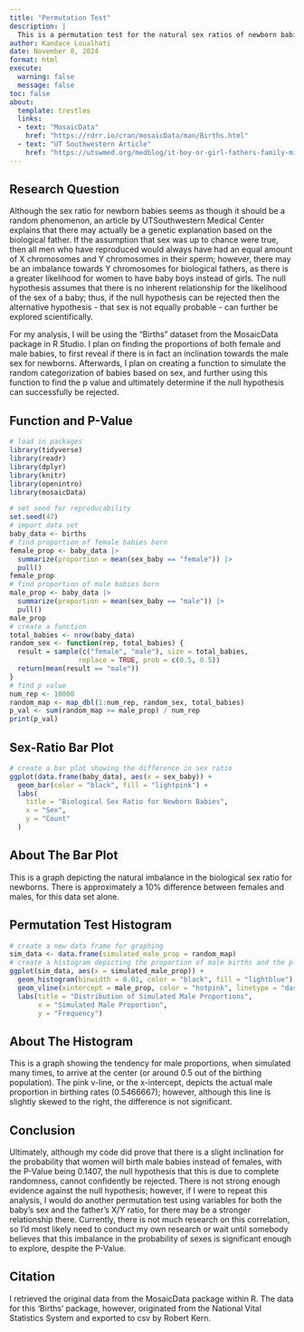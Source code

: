 ```yaml
---
title: "Permutation Test"
description: |
  This is a permutation test for the natural sex ratios of newborn babies from the "Births" Dataset in the MosaicData package within R. I will be exploring the age-old question: "is it a boy or a girl" and determine whether this binary option is as random as we think. My research question was motivated by an article from UT Southwestern Medical Center about geneology.
author: Kandace Loualhati
date: November 8, 2024
format: html
execute:
  warning: false
  message: false
toc: false
about:
  template: trestles
  links: 
  - text: "MosaicData"
    href: "https://rdrr.io/cran/mosaicData/man/Births.html"
  - text: "UT Southwestern Article"
    href: "https://utswmed.org/medblog/it-boy-or-girl-fathers-family-might-provide-clue/"
---
```


## Research Question

Although the sex ratio for newborn babies seems as though it should be a random phenomenon, an article by UTSouthwestern Medical Center explains that there may actually be a genetic explanation based on the biological father. If the assumption that sex was up to chance were true, then all men who have reproduced would always have had an equal amount of X chromosomes and Y chromosomes in their sperm; however, there may be an imbalance towards Y chromosomes for biological fathers, as there is a greater likelihood for women to have baby boys instead of girls. The null hypothesis assumes that there is no inherent relationship for the likelihood of the sex of a baby; thus, if the null hypothesis can be rejected then the alternative hypothesis - that sex is not equally probable - can further be explored scientifically. 

For my analysis, I will be using the “Births” dataset from the MosaicData package in R Studio. I plan on finding the proportions of both female and male babies, to first reveal if there is in fact an inclination towards the male sex for newborns. Afterwards, I plan on creating a function to simulate the random categorization of babies based on sex, and further using this function to find the p value and ultimately determine if the null hypothesis can successfully be rejected.

## Function and P-Value

```r
# load in packages
library(tidyverse)
library(readr)
library(dplyr)
library(knitr)
library(openintro)
library(mosaicData)
```

```r
# set seed for reproducability 
set.seed(47)
# import data set
baby_data <- births
# find proportion of female babies born
female_prop <- baby_data |>
  summarize(proportion = mean(sex_baby == "female")) |>
  pull()
female_prop
# find proportion of male babies born
male_prop <- baby_data |>
  summarize(proportion = mean(sex_baby == "male")) |>
  pull()
male_prop
# create a function
total_babies <- nrow(baby_data)
random_sex <- function(rep, total_babies) {
  result = sample(c("female", "male"), size = total_babies,
                 replace = TRUE, prob = c(0.5, 0.5))
  return(mean(result == "male"))
}
# find p value
num_rep <- 10000
random_map <- map_dbl(1:num_rep, random_sex, total_babies)
p_val <- sum(random_map >= male_prop) / num_rep
print(p_val)
```

## Sex-Ratio Bar Plot

```r
# create a bar plot showing the difference in sex ratio 
ggplot(data.frame(baby_data), aes(x = sex_baby)) +
  geom_bar(color = "black", fill = "lightpink") +
  labs(
    title = "Biological Sex Ratio for Newborn Babies",
    x = "Sex",
    y = "Count"
  )
```

## About The Bar Plot

This is a graph depicting the natural imbalance in the biological sex ratio for newborns. There is approximately a 10% difference between females and males, for this data set alone.

## Permutation Test Histogram

```r
# create a new data frame for graphing
sim_data <- data.frame(simulated_male_prop = random_map)
# create a histogram depicting the proportion of male births and the p-value
ggplot(sim_data, aes(x = simulated_male_prop)) +
  geom_histogram(binwidth = 0.01, color = "black", fill = "lightblue") +
  geom_vline(xintercept = male_prop, color = "hotpink", linetype = "dashed", size = 1) +
  labs(title = "Distribution of Simulated Male Proportions",
       x = "Simulated Male Proportion",
       y = "Frequency")
```

## About The Histogram

This is a graph showing the tendency for male proportions, when simulated many times, to arrive at the center (or around 0.5 out of the birthing population). The pink v-line, or the x-intercept, depicts the actual male proportion in birthing rates (0.5466667); however, although this line is slightly skewed to the right, the difference is not significant.

## Conclusion

Ultimately, although my code did prove that there is a slight inclination for the probability that women will birth male babies instead of females, with the P-Value being 0.1407, the null hypothesis that this is due to complete randomness, cannot confidently be rejected. There is not strong enough evidence against the null hypothesis; however, if I were to repeat this analysis, I would do another permutation test using variables for both the baby's sex and the father's X/Y ratio, for there may be a stronger relationship there. Currently, there is not much research on this correlation, so I'd most likely need to conduct my own research or wait until somebody believes that this imbalance in the probability of sexes is significant enough to explore, despite the P-Value.

## Citation

I retrieved the original data from the MosaicData package within R. The data for this 'Births' package, however, originated from the National Vital Statistics System and exported to csv by Robert Kern.
